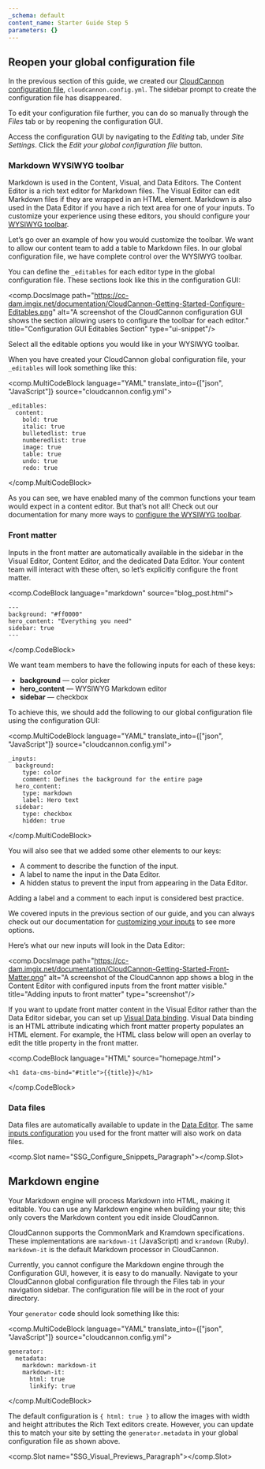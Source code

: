 ```yaml
---
_schema: default
content_name: Starter Guide Step 5
parameters: {}
---
```

## Reopen your global configuration file

In the previous section of this guide, we created our [CloudCannon configuration file](/documentation/articles/create-a-global-configuration-file/), `cloudcannon.config.yml`. The sidebar prompt to create the configuration file has disappeared.

To edit your configuration file further, you can do so manually through the *Files* tab or by reopening the configuration GUI.

Access the configuration GUI by navigating to the *Editing* tab, under *Site Settings*. Click the *Edit your global configuration file* button.

### Markdown WYSIWYG toolbar

Markdown is used in the Content, Visual, and Data Editors. The Content Editor is a rich text editor for Markdown files. The Visual Editor can edit Markdown files if they are wrapped in an HTML element. Markdown is also used in the Data Editor if you have a rich text area for one of your inputs. To customize your experience using these editors, you should configure your [WYSIWYG toolbar](/documentation/articles/configuring-toolbars).

Let’s go over an example of how you would customize the toolbar. We want to allow our content team to add a table to Markdown files. In our global configuration file, we have complete control over the WYSIWYG toolbar.

You can define the `_editables` for each editor type in the global configuration file. These sections look like this in the configuration GUI:

<comp.DocsImage path="https://cc-dam.imgix.net/documentation/CloudCannon-Getting-Started-Configure-Editables.png" alt="A screenshot of the CloudCannon configuration GUI shows the section allowing users to configure the toolbar for each editor." title="Configuration GUI Editables Section" type="ui-snippet"/>

Select all the editable options you would like in your WYSIWYG toolbar.

When you have created your CloudCannon global configuration file, your `_editables` will look something like this:

<comp.MultiCodeBlock language="YAML" translate_into={["json", "JavaScript"]} source="cloudcannon.config.yml">
```
_editables:
  content:
    bold: true
    italic: true
    bulletedlist: true
    numberedlist: true
    image: true
    table: true
    undo: true
    redo: true
```
</comp.MultiCodeBlock>

As you can see, we have enabled many of the common functions your team would expect in a content editor. But that’s not all! Check out our documentation for many more ways to [configure the WYSIWYG toolbar](/documentation/articles/configuring-toolbars).

### Front matter

Inputs in the front matter are automatically available in the sidebar in the Visual Editor, Content Editor, and the dedicated Data Editor. Your content team will interact with these often, so let’s explicitly configure the front matter.

<comp.CodeBlock language="markdown" source="blog_post.html">
```
---
background: "#ff0000"
hero_content: "Everything you need"
sidebar: true
---
```
</comp.CodeBlock>

We want team members to have the following inputs for each of these keys:

* **background** — color picker
* **hero\_content** — WYSIWYG Markdown editor
* **sidebar** — checkbox

To achieve this, we should add the following to our global configuration file using the configuration GUI:

<comp.MultiCodeBlock language="YAML" translate_into={["json", "JavaScript"]} source="cloudcannon.config.yml">
```
_inputs:
  background:
    type: color
    comment: Defines the background for the entire page
  hero_content:
    type: markdown
    label: Hero text
  sidebar:
    type: checkbox
    hidden: true
```
</comp.MultiCodeBlock>

You will also see that we added some other elements to our keys:

* A comment to describe the function of the input.
* A label to name the input in the Data Editor.
* A hidden status to prevent the input from appearing in the Data Editor.

Adding a label and a comment to each input is considered best practice.

We covered inputs in the previous section of our guide, and you can always check out our documentation for [customizing your inputs](/documentation/articles/configure-your-inputs/) to see more options.

Here’s what our new inputs will look in the Data Editor:

<comp.DocsImage path="https://cc-dam.imgix.net/documentation/CloudCannon-Getting-Started-Front-Matter.png" alt="A screenshot of the CloudCannon app shows a blog in the Content Editor with configured inputs from the front matter visible." title="Adding inputs to front matter" type="screenshot"/>

If you want to update front matter content in the Visual Editor rather than the Data Editor sidebar, you can set up [Visual Data binding](/documentation/articles/what-are-visual-data-bindings/). Visual Data binding is an HTML attribute indicating which front matter property populates an HTML element. For example, the HTML class below will open an overlay to edit the title property in the front matter.

<comp.CodeBlock language="HTML" source="homepage.html">
```
<h1 data-cms-bind="#title">{{title}}</h1>
```
</comp.CodeBlock>

### Data files

Data files are automatically available to update in the [Data Editor](/documentation/articles/the-data-editor/). The same [inputs configuration](/documentation/articles/configure-your-inputs/) you used for the front matter will also work on data files.

<comp.Slot name="SSG_Configure_Snippets_Paragraph"></comp.Slot>

## Markdown engine

Your Markdown engine will process Markdown into HTML, making it editable. You can use any Markdown engine when building your site; this only covers the Markdown content you edit inside CloudCannon.

CloudCannon supports the CommonMark and Kramdown specifications. These implementations are `markdown-it` (JavaScript) and `kramdown` (Ruby). `markdown-it` is the default Markdown processor in CloudCannon.

Currently, you cannot configure the Markdown engine through the Configuration GUI, however, it is easy to do manually. Navigate to your CloudCannon global configuration file through the Files tab in your navigation sidebar. The configuration file will be in the root of your directory.

Your `generator` code should look something like this:

<comp.MultiCodeBlock language="YAML" translate_into={["json", "JavaScript"]} source="cloudcannon.config.yml">
```
generator:
  metadata:
    markdown: markdown-it
    markdown-it:
      html: true
      linkify: true
```
</comp.MultiCodeBlock>

The default configuration is `{ html: true }` to allow the images with width and height attributes the Rich Text editors create. However, you can update this to match your site by setting the `generator.metadata` in your global configuration file as shown above.

<comp.Slot name="SSG_Visual_Previews_Paragraph"></comp.Slot>